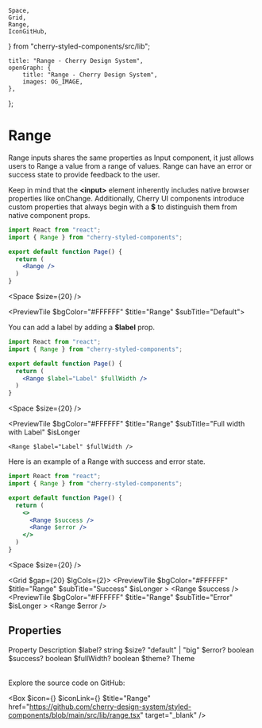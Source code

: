 	Space,
	Grid,
	Range,
	IconGitHub,
} from "cherry-styled-components/src/lib";

	title: "Range - Cherry Design System",
	openGraph: {
		title: "Range - Cherry Design System",
		images: OG_IMAGE,
	},
};

# Range

Range inputs shares the same properties as Input component, it just allows users to Range a value from a range of values. Range can have an error or success state to provide feedback to the user.

Keep in mind that the **\<input>** element inherently includes native browser properties like onChange. Additionally, Cherry UI components introduce custom properties that always begin with a **$** to distinguish them from native component props.

```jsx
import React from "react";
import { Range } from "cherry-styled-components";

export default function Page() {
  return (
    <Range />
  )
}
```

<Space $size={20} />

<PreviewTile $bgColor="#FFFFFF" $title="Range" $subTitle="Default">
	<Range />
</PreviewTile>

You can add a label by adding a **$label** prop.

```jsx
import React from "react";
import { Range } from "cherry-styled-components";

export default function Page() {
  return (
    <Range $label="Label" $fullWidth />
  )
}
```
<Space $size={20} />

<PreviewTile
	$bgColor="#FFFFFF"
	$title="Range"
	$subTitle="Full width with Label"
	$isLonger
>
	<Range $label="Label" $fullWidth />
</PreviewTile>

Here is an example of a Range with success and error state.

```jsx
import React from "react";
import { Range } from "cherry-styled-components";

export default function Page() {
  return (
    <>
      <Range $success />
      <Range $error />
    </>
  )
}
```
<Space $size={20} />

<Grid $gap={20} $lgCols={2}>
	<PreviewTile
		$bgColor="#FFFFFF"
		$title="Range"
		$subTitle="Success"
		$isLonger
	>
		<Range $success />
	</PreviewTile>
	<PreviewTile
		$bgColor="#FFFFFF"
		$title="Range"
		$subTitle="Error"
		$isLonger
	>
		<Range $error />
	</PreviewTile>
</Grid>

## Properties

<Table>
	<TableRow>
		<TableHead>Property</TableHead>
		<TableHead>Description</TableHead>
	</TableRow>
	<TableRow>
		<TableData $code>$label?</TableData>
		<TableData>string</TableData>
	</TableRow>
	<TableRow>
		<TableData $code>$size?</TableData>
		<TableData>"default" | "big"</TableData>
	</TableRow>
	<TableRow>
		<TableData $code>$error?</TableData>
		<TableData>boolean</TableData>
	</TableRow>
	<TableRow>
		<TableData $code>$success?</TableData>
		<TableData>boolean</TableData>
	</TableRow>
	<TableRow>
		<TableData $code>$fullWidth?</TableData>
		<TableData>boolean</TableData>
	</TableRow>
	<TableRow>
		<TableData $code>$theme?</TableData>
		<TableData>Theme</TableData>
	</TableRow>
</Table>

Explore the source code on GitHub:

<Box
	$icon={<IconFile />}
	$iconLink={<IconGitHub />}
	$title="Range"
	href="https://github.com/cherry-design-system/styled-components/blob/main/src/lib/range.tsx"
	target="_blank"
/>
